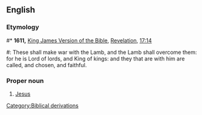 ==English==

===Etymology===
#* '''1611,''' [[w:King James Version of the Bible|King James Version of the Bible]], [[w:Book of Revelation|Revelation]], [[s:Bible (King James)/Revelation#Chapter 17|17:14]]
#: These shall make war with the Lamb, and the Lamb shall overcome them: for he is Lord of lords, and King of kings: and they that are with him are called, and chosen, and faithful.

===Proper noun===
{{en-proper noun|sg=The [[king|King]] [[of]] [[king|King]]s}}

# {{Christianity}} [[Jesus]]

[[Category:Biblical derivations]]